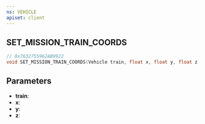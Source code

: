 ```yaml
---
ns: VEHICLE
apiset: client
---
```

## SET_MISSION_TRAIN_COORDS

```c
// 0x7632755962AB9922
void SET_MISSION_TRAIN_COORDS(Vehicle train, float x, float y, float z);
```


## Parameters
* **train**:
* **x**:
* **y**:
* **z**: